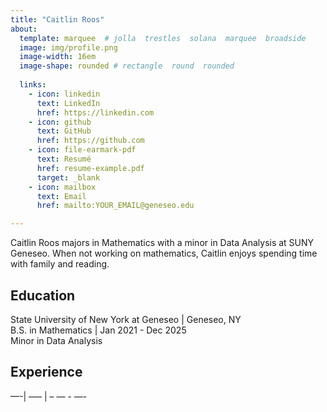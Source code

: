 ```yaml
---
title: "Caitlin Roos" 
about:
  template: marquee  # jolla  trestles  solana  marquee  broadside
  image: img/profile.png
  image-width: 16em
  image-shape: rounded # rectangle  round  rounded
  
  links:
    - icon: linkedin
      text: LinkedIn
      href: https://linkedin.com
    - icon: github
      text: GitHub
      href: https://github.com
    - icon: file-earmark-pdf
      text: Resumé
      href: resume-example.pdf
      target: _blank
    - icon: mailbox
      text: Email
      href: mailto:YOUR_EMAIL@geneseo.edu

---
```



Caitlin Roos majors in Mathematics with a minor in Data Analysis at SUNY Geneseo. When not working on mathematics, Caitlin enjoys spending time with family and reading.

## Education

State University of New York at Geneseo | Geneseo, NY <br>
B.S. in Mathematics | Jan 2021 - Dec 2025 <br>
Minor in Data Analysis

## Experience

----| ----- | -- --- -  ----


